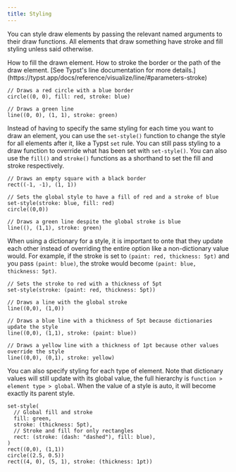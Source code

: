 ```yaml
---
title: Styling
---
```



You can style draw elements by passing the relevant named arguments to their draw functions. All elements that draw something have stroke and fill styling unless said otherwise.

<Parameter name="fill" types="color,none" default_value="none">
How to fill the drawn element.
</Parameter>
<Parameter name="stroke" types="none,auto,length,color,dictionary,stroke" default_value="black">
How to stroke the border or the path of the draw element. [See Typst's line documentation for more details.](https://typst.app/docs/reference/visualize/line/#parameters-stroke)
</Parameter>


```typc example
// Draws a red circle with a blue border
circle((0, 0), fill: red, stroke: blue)

// Draws a green line
line((0, 0), (1, 1), stroke: green)
```

Instead of having to specify the same styling for each time you want to draw an element, you can use the `set-style()` function to change the style for all elements after it, like a Typst `set` rule. You can still pass styling to a draw function to override what has been set with `set-style()`. You can also use the `fill()` and `stroke()` functions as a shorthand to set the fill and stroke respectively.

```typc example
// Draws an empty square with a black border
rect((-1, -1), (1, 1))

// Sets the global style to have a fill of red and a stroke of blue
set-style(stroke: blue, fill: red)
circle((0,0))

// Draws a green line despite the global stroke is blue
line((), (1,1), stroke: green)
```

When using a dictionary for a style, it is important to onte that they update each other instead of overriding the entire option like a non-dictionary value would. For example, if the stroke is set to `(paint: red, thickness: 5pt)` and you pass `(paint: blue)`, the stroke would become `(paint: blue, thickness: 5pt)`.

```typc example
// Sets the stroke to red with a thickness of 5pt
set-style(stroke: (paint: red, thickness: 5pt))

// Draws a line with the global stroke
line((0,0), (1,0))

// Draws a blue line with a thickness of 5pt because dictionaries update the style
line((0,0), (1,1), stroke: (paint: blue))

// Draws a yellow line with a thickness of 1pt because other values override the style
line((0,0), (0,1), stroke: yellow)
```

You can also specify styling for each type of element. Note that dictionary values will still update with its global value, the full hierarchy is `function > element type > global`. When the value of a style is <Type>auto</Type>, it will become exactly its parent style.

```typc example
set-style(
  // Global fill and stroke
  fill: green,
  stroke: (thickness: 5pt),
  // Stroke and fill for only rectangles
  rect: (stroke: (dash: "dashed"), fill: blue),
)
rect((0,0), (1,1))
circle((2.5, 0.5))
rect((4, 0), (5, 1), stroke: (thickness: 1pt))
```